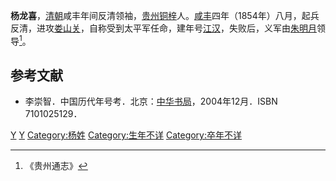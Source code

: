 '''杨龙喜'''，[[清朝|清朝]]咸丰年间反清领袖，[[贵州|贵州]][[铜梓|铜梓]]人。[[咸丰|咸丰]]四年（1854年）八月，起兵反清，进攻[[娄山关|娄山关]]，自称受到太平军任命，建年号[[江汉|江汉]]，失败后，义军由[[朱明月|朱明月]]领导<ref>《贵州通志》</ref>。
==参考文献==
{{reflist}}
*李崇智．中国历代年号考．北京：[[中华书局|中华书局]]，2004年12月．ISBN 7101025129． 

{{中國民變起事領袖}}

[[Category:清朝民变领袖|Y]]
[[Category:贵州人|Y]]
[[Category:杨姓|Category:杨姓]]
[[Category:生年不详|Category:生年不详]]
[[Category:卒年不详|Category:卒年不详]]